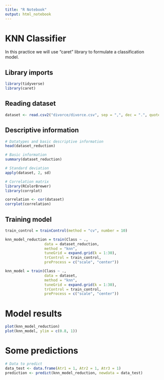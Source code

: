 ```yaml
---
title: "R Notebook"
output: html_notebook
---
```


# KNN Classifier

In this practice we will use "caret" library to formulate a classification model.

## Library imports

```r
library(tidyverse)
library(caret)
```

## Reading dataset

```r
dataset <- read.csv2("divorce/divorce.csv", sep = ",", dec = ".", quote = "\"", header = TRUE)
```

## Descriptive information

```r
# Datatypes and basic descriptive information
head(dataset_reduction)

# Basic information
summary(dataset_reduction)

# Standard deviation
apply(dataset, 2, sd)

# Correlation matrix
library(RColorBrewer)
library(corrplot)

correlation <- cor(dataset)
corrplot(correlation)
```

## Training model

```r
train_control = trainControl(method = "cv", number = 10)

knn_model_reduction = train(Class ~ .,
                  data = dataset_reduction,
                  method = "knn",
                  tuneGrid = expand.grid(k = 1:30),
                  trControl = train_control,
                  preProcess = c("scale", "center"))

knn_model = train(Class ~ .,
                  data = dataset,
                  method = "knn",
                  tuneGrid = expand.grid(k = 1:30),
                  trControl = train_control,
                  preProcess = c("scale", "center"))
```

# Model results

```r
plot(knn_model_reduction)
plot(knn_model, ylim = c(0.8, 1))
```

# Some predictions

```r
# Data to predict
data_test <- data.frame(Atr1 = 1, Atr2 = 1, Atr3 = 1)
prediction <- predict(knn_model_reduction, newdata = data_test)
```

